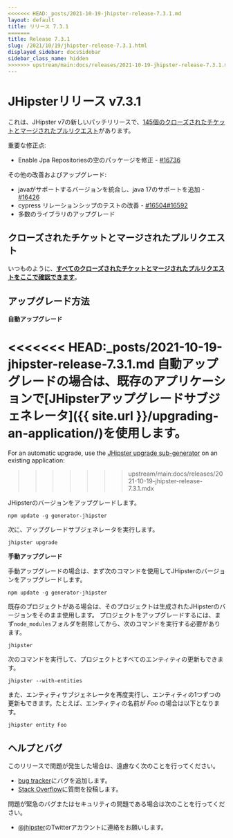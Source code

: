 ```yaml
---
<<<<<<< HEAD:_posts/2021-10-19-jhipster-release-7.3.1.md
layout: default
title: リリース 7.3.1
=======
title: Release 7.3.1
slug: /2021/10/19/jhipster-release-7.3.1.html
displayed_sidebar: docsSidebar
sidebar_class_name: hidden
>>>>>>> upstream/main:docs/releases/2021-10-19-jhipster-release-7.3.1.mdx
---
```


JHipsterリリース v7.3.1
==================

これは、JHipster v7の新しいパッチリリースで、[145個のクローズされたチケットとマージされたプルリクエスト](https://github.com/jhipster/generator-jhipster/issues?q=milestone%3A7.3.1+is%3Aclosed)があります。

重要な修正点:
- Enable Jpa Repositoriesの空のパッケージを修正 - [#16736](https://github.com/jhipster/generator-jhipster/pull/16736)

その他の改善およびアップグレード:
- javaがサポートするバージョンを統合し、java 17のサポートを追加 - [#16426](https://github.com/jhipster/generator-jhipster/pull/16426)
- cypress リレーションシップのテストの改善 - [#16504](https://github.com/jhipster/generator-jhipster/pull/16504)[#16592](https://github.com/jhipster/generator-jhipster/pull/16592)
- 多数のライブラリのアップグレード

クローズされたチケットとマージされたプルリクエスト
------------
いつものように、__[すべてのクローズされたチケットとマージされたプルリクエストをここで確認できます](https://github.com/jhipster/generator-jhipster/issues?q=milestone%3A7.3.1+is%3Aclosed)__。

アップグレード方法
------------

**自動アップグレード**

<<<<<<< HEAD:_posts/2021-10-19-jhipster-release-7.3.1.md
自動アップグレードの場合は、既存のアプリケーションで[JHipsterアップグレードサブジェネレータ]({{ site.url }}/upgrading-an-application/)を使用します。
=======
For an automatic upgrade, use the [JHipster upgrade sub-generator](/upgrading-an-application/) on an existing application:
>>>>>>> upstream/main:docs/releases/2021-10-19-jhipster-release-7.3.1.mdx

JHipsterのバージョンをアップグレードします。

```
npm update -g generator-jhipster
```

次に、アップグレードサブジェネレータを実行します。

```
jhipster upgrade
```

**手動アップグレード**

手動アップグレードの場合は、まず次のコマンドを使用してJHipsterのバージョンをアップグレードします。

```
npm update -g generator-jhipster
```

既存のプロジェクトがある場合は、そのプロジェクトは生成されたJHipsterのバージョンをそのまま使用します。
プロジェクトをアップグレードするには、まず`node_modules`フォルダを削除してから、次のコマンドを実行する必要があります。

```
jhipster
```

次のコマンドを実行して、プロジェクトとすべてのエンティティの更新もできます。

```
jhipster --with-entities
```

また、エンティティサブジェネレータを再度実行し、エンティティの1つずつの更新もできます。たとえば、エンティティの名前が _Foo_ の場合は以下となります。

```
jhipster entity Foo
```


ヘルプとバグ
--------------

このリリースで問題が発生した場合は、遠慮なく次のことを行ってください。

- [bug tracker](https://github.com/jhipster/generator-jhipster/issues?state=open)にバグを追加します。
- [Stack Overflow](http://stackoverflow.com/tags/jhipster/info)に質問を投稿します。

問題が緊急のバグまたはセキュリティの問題である場合は次のことを行ってください。

- [@jhipster](https://twitter.com/jhipster)のTwitterアカウントに連絡をお願いします。

